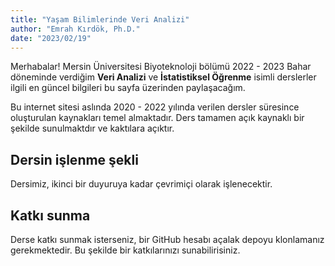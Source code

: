 ```yaml
---
title: "Yaşam Bilimlerinde Veri Analizi"
author: "Emrah Kırdök, Ph.D."
date: "2023/02/19"
---
```


Merhabalar! Mersin Üniversitesi Biyoteknoloji bölümü 2022 - 2023 Bahar döneminde verdiğim **Veri Analizi** ve **İstatistiksel Öğrenme** isimli derslerler ilgili en güncel bilgileri bu sayfa üzerinden paylaşacağım.

Bu internet sitesi aslında 2020 - 2022 yılında verilen dersler süresince oluşturulan kaynakları temel almaktadır. Ders tamamen açık kaynaklı bir şekilde sunulmaktdır ve kaktılara açıktır.

## Dersin işlenme şekli

Dersimiz, ikinci bir duyuruya kadar çevrimiçi olarak işlenecektir.

## Katkı sunma

Derse katkı sunmak isterseniz, bir GitHub hesabı açalak depoyu klonlamanız gerekmektedir. Bu şekilde bir katkılarınızı sunabilirisiniz.

